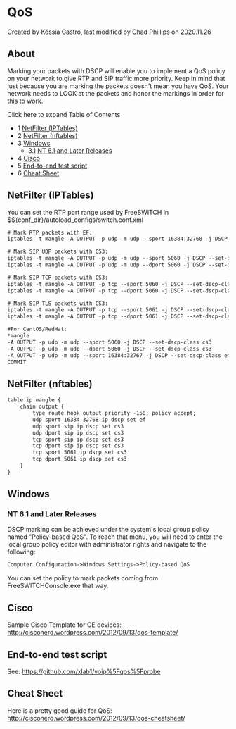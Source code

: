 
# QoS 

 Created by  Késsia Castro, last modified by  Chad Phillips on 2020.11.26

## About

Marking your packets with DSCP will enable you to implement a QoS policy on your network to give RTP and SIP traffic more priority. Keep in mind that just because you are marking the packets doesn't mean you have QoS. Your network needs to LOOK at the packets and honor the markings in order for this to work.

  
Click here to expand Table of Contents

* 1 [NetFilter (IPTables)](#netfilter-iptables)
* 2 [NetFilter (nftables)](#netfilter-nftables)
* 3 [Windows](#windows)  
   * 3.1 [NT 6.1 and Later Releases](#nt-61-and-later-releases)
* 4 [Cisco](#cisco)
* 5 [End-to-end test script](#end-to-end-test-script)
* 6 [Cheat Sheet](#cheat-sheet)

## NetFilter (IPTables)

You can set the RTP port range used by FreeSWITCH in $${conf\_dir}/autoload\_configs/switch.conf.xml

  
```xml
# Mark RTP packets with EF:
iptables -t mangle -A OUTPUT -p udp -m udp --sport 16384:32768 -j DSCP --set-dscp-class ef

# Mark SIP UDP packets with CS3:
iptables -t mangle -A OUTPUT -p udp -m udp --sport 5060 -j DSCP --set-dscp-class cs3
iptables -t mangle -A OUTPUT -p udp -m udp --dport 5060 -j DSCP --set-dscp-class cs3

# Mark SIP TCP packets with CS3:
iptables -t mangle -A OUTPUT -p tcp --sport 5060 -j DSCP --set-dscp-class cs3
iptables -t mangle -A OUTPUT -p tcp --dport 5060 -j DSCP --set-dscp-class cs3

# Mark SIP TLS packets with CS3:
iptables -t mangle -A OUTPUT -p tcp --sport 5061 -j DSCP --set-dscp-class cs3
iptables -t mangle -A OUTPUT -p tcp --dport 5061 -j DSCP --set-dscp-class cs3
```

```xml
#For CentOS/RedHat:
*mangle
-A OUTPUT -p udp -m udp --sport 5060 -j DSCP --set-dscp-class cs3
-A OUTPUT -p udp -m udp --dport 5060 -j DSCP --set-dscp-class cs3
-A OUTPUT -p udp -m udp --sport 16384:32767 -j DSCP --set-dscp-class ef
COMMIT
```

  
## NetFilter (nftables)

  
```xml
table ip mangle {
    chain output {
        type route hook output priority -150; policy accept;
        udp sport 16384-32768 ip dscp set ef
        udp sport sip ip dscp set cs3
        udp dport sip ip dscp set cs3
        tcp sport sip ip dscp set cs3
        tcp dport sip ip dscp set cs3
        tcp sport 5061 ip dscp set cs3
        tcp dport 5061 ip dscp set cs3
    }
}
```

## Windows

### NT 6.1 and Later Releases

DSCP marking can be achieved under the system's local group policy named "Policy-based QoS". To reach that menu, you will need to enter the local group policy editor with administrator rights and navigate to the following:

```xml
Computer Configuration->Windows Settings->Policy-based QoS
```

You can set the policy to mark packets coming from FreeSWITCHConsole.exe that way.

## Cisco

Sample Cisco Template for CE devices: <http://cisconerd.wordpress.com/2012/09/13/qos-template/>

## End-to-end test script

See: <https://github.com/xlab1/voip%5Fqos%5Fprobe>

## Cheat Sheet

Here is a pretty good guide for QoS: <http://cisconerd.wordpress.com/2012/09/13/qos-cheatsheet/>

  

